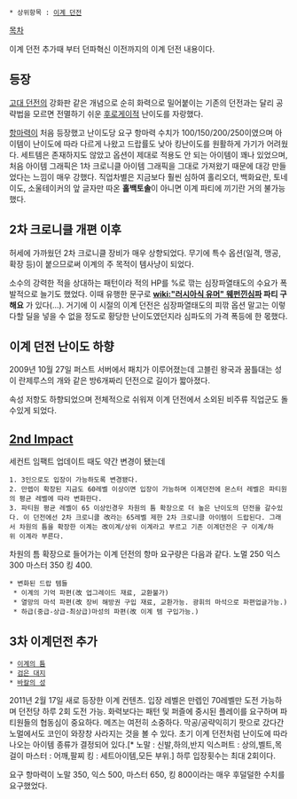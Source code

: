 * 상위항목 : [[이계 던전]]
[[목차]]

이계 던전 추가때 부터 던파혁신 이전까지의 이계 던전 내용이다.

== 등장 ==
[[고대 던전]]의 강화판 같은 개념으로 순히 화력으로 밀어붙이는 기존의 던전과는 달리 공략법을 모르면 전멸하기 쉬운 [[후로게이]]적 난이도를 자랑했다. 

[[항마]]력이 처음 등장했고 난이도당 요구 항마력 수치가 100/150/200/250이였으며 아이템이 난이도에 따라 다르게 나왔고 드랍률도 낮아 킹난이도를 원활하게 가기가 어려웠다. 세트템은 존재하지도 않았고 옵션이 제대로 적용도 안 되는 아이템이 꽤나 있었으며, 처음 아이템 그래픽은 1차 크로니클 아이템 그래픽을 그대로 가져왔기 때문에 대강 만들었다는 느낌이 매우 강했다. 직업차별은 지금보다 훨씬 심하여 홀리오더, 백화요란, 토네이도, 소울테이커의 앞 글자만 따온 '''홀백토솔'''이 아니면 이계 파티에 끼기란 거의 불가능했다.

== 2차 크로니클 개편 이후 ==
허세에 가까웠던 2차 크로니클 장비가 매우 상향되었다. 무기에 특수 옵션(일격, 맹공, 확장 등)이 붙으므로써 이계의 주 목적이 템사냥이 되었다.

소수의 강력한 적을 상대하는 패턴이라 적의 HP를 %로 깎는 심장파열태도의 수요가 폭발적으로 늘기도 했었다. 이때 유행한 문구로 '''[[wiki:"러시아식 유머" 웨펀낀심파]] 파티 구해요''' 가 있다(...). 거기에 이 시절의 이계 던전은 심장파열태도의 피깎 옵션 말고는 이렇다할 딜을 넣을 수 없을 정도로 황당한 난이도였던지라 심파도의 가격 폭등에 한 몫했다.

== 이계 던전 난이도 하향 ==
2009년 10월 27일 퍼스트 서버에서 패치가 이루어졌는데 고블린 왕국과 꿈틀대는 성이 란제루스의 개와 같은 방6개짜리 던전으로 길이가 짧아졌다.

속성 저항도 하향되었으며 전체적으로 쉬워져 이계 던전에서 소외된 비주류 직업군도 돌수있게 되었다.

== [[2nd Impact]] ==
세컨트 임팩트 업데이트 때도 약간 변경이 됐는데 

 1. 3인으로도 입장이 가능하도록 변경됐다.
 2. 만렙이 확장된 지금도 60레벨 이상이면 입장이 가능하며 이계던전에 몬스터 레벨은 파티원의 평균 레벨에 따라 변화한다.
 3. 파티원 평균 레벨이 65 이상인경우 차원의 틈 확장으로 더 높은 난이도의 던전을 갈수있다. 이 던전에선 2차 크로니클 改라는 65레벨 제한 2차 크로니클 아이템이 드랍된다. 그래서 차원의 틈을 확장한 이계는 改이계/상위 이계라고 부르고 기존 이계던전은 구 이계/하위 이계라 부른다.

차원의 틈 확장으로 들어가는 이계 던전의 항마 요구량은 다음과 같다. 노멀 250 익스 300 마스터 350 킹 400.

 * 변화된 드랍 템들 
  * 이계의 기억 파편(改 업그레이드 재료, 교환불가)
  * 열망의 마석 파편(改 장비 해방권 구입 재료, 교환가능. 광휘의 마석으로 파편업글가능.)
  * 하급(중급-상급-최상급)마성의 파편(改 이계 템 구입가능.)

== 3차 이계던전 추가 ==
 * [[이계의 틈]]
 * [[검은 대지]]
 * [[바칼의 성]]

2011년 2월 17일 새로 등장한 이계 컨텐츠. 입장 레벨은 만렙인 70레벨만 도전 가능하며 던전당 하루 2회 도전 가능. 화력보다는 패턴 및 퍼즐에 중시된 플레이를 요구하며 파티원들의 협동심이 중요하다. 메즈는 여전히 소중하다. 막공/공략익히기 팟으로 갔다간 노멀에서도 코인이 와장창 사라지는 것을 볼 수 있다. 초기 이계 던전처럼 난이도에 따라 나오는 아이템 종류가 결정되어 있다.[* 노말 : 신발,하의,반지 익스퍼트 : 상의,벨트,목걸이 마스터 : 어깨,팔찌 킹 : 세트아이템,모든 부위.] 하루 입장횟수는 최대 2회이다.

요구 항마력이 노말 350, 익스 500, 마스터 650, 킹 800이라는 매우 후덜덜한 수치를 요구했었다.
